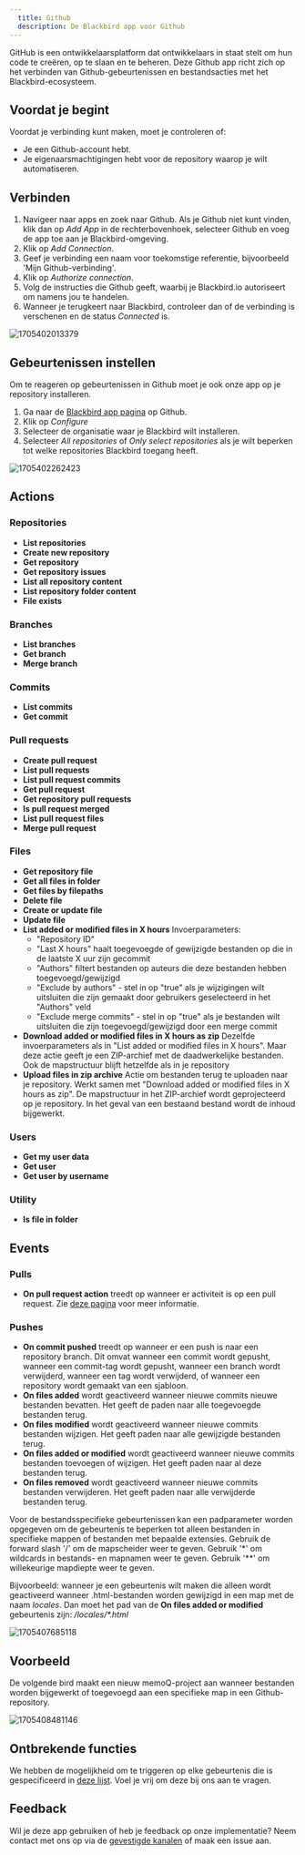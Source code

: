 ```yaml
---
  title: Github
  description: De Blackbird app voor Github
---
```


<LinkCard title="Bekijk op Github" target="_blank" href="https://github.com/bb-io/Github" icon="github" />

GitHub is een ontwikkelaarsplatform dat ontwikkelaars in staat stelt om hun code te creëren, op te slaan en te beheren. Deze Github app richt zich op het verbinden van Github-gebeurtenissen en bestandsacties met het Blackbird-ecosysteem.

## Voordat je begint

Voordat je verbinding kunt maken, moet je controleren of:

- Je een Github-account hebt.
- Je eigenaarsmachtigingen hebt voor de repository waarop je wilt automatiseren.

## Verbinden

1. Navigeer naar apps en zoek naar Github. Als je Github niet kunt vinden, klik dan op _Add App_ in de rechterbovenhoek, selecteer Github en voeg de app toe aan je Blackbird-omgeving.
2. Klik op _Add Connection_.
3. Geef je verbinding een naam voor toekomstige referentie, bijvoorbeeld 'Mijn Github-verbinding'.
4. Klik op _Authorize connection_.
5. Volg de instructies die Github geeft, waarbij je Blackbird.io autoriseert om namens jou te handelen.
6. Wanneer je terugkeert naar Blackbird, controleer dan of de verbinding is verschenen en de status _Connected_ is.

![1705402013379](https://raw.githubusercontent.com/bb-io/Github/main/image/README/1705402013379.png)

## Gebeurtenissen instellen

Om te reageren op gebeurtenissen in Github moet je ook onze app op je repository installeren.

1. Ga naar de [Blackbird app pagina](https://github.com/apps/blackbird-io) op Github.
2. Klik op _Configure_
3. Selecteer de organisatie waar je Blackbird wilt installeren.
4. Selecteer _All repositories_ of _Only select repositories_ als je wilt beperken tot welke repositories Blackbird toegang heeft.

![1705402262423](https://raw.githubusercontent.com/bb-io/Github/main/image/README/1705402262423.png)

## Actions

### Repositories

- **List repositories**
- **Create new repository**
- **Get repository**
- **Get repository issues**
- **List all repository content**
- **List repository folder content**
- **File exists** 

### Branches

- **List branches**
- **Get branch**
- **Merge branch**

### Commits

- **List commits**
- **Get commit**

### Pull requests

- **Create pull request**
- **List pull requests**
- **List pull request commits**
- **Get pull request**
- **Get repository pull requests**
- **Is pull request merged**
- **List pull request files**
- **Merge pull request**

### Files

- **Get repository file**
- **Get all files in folder**
- **Get files by filepaths**
- **Delete file**
- **Create or update file**
- **Update file**
- **List added or modified files in X hours** 
  Invoerparameters:
  - "Repository ID"
  - "Last X hours" haalt toegevoegde of gewijzigde bestanden op die in de laatste X uur zijn gecommit
  - "Authors" filtert bestanden op auteurs die deze bestanden hebben toegevoegd/gewijzigd
  - "Exclude by authors" - stel in op "true" als je wijzigingen wilt uitsluiten die zijn gemaakt door gebruikers geselecteerd in het "Authors" veld
  - "Exclude merge commits" - stel in op "true" als je bestanden wilt uitsluiten die zijn toegevoegd/gewijzigd door een merge commit
- **Download added or modified files in X hours as zip**
  Dezelfde invoerparameters als in "List added or modified files in X hours". Maar deze actie geeft je een ZIP-archief met de daadwerkelijke bestanden. Ook de mapstructuur blijft hetzelfde als in je repository
- **Upload files in zip archive**
  Actie om bestanden terug te uploaden naar je repository. Werkt samen met "Download added or modified files in X hours as zip". De mapstructuur in het ZIP-archief wordt geprojecteerd op je repository. In het geval van een bestaand bestand wordt de inhoud bijgewerkt.
### Users

- **Get my user data**
- **Get user**
- **Get user by username**

### Utility

- **Is file in folder**

## Events

### Pulls

- **On pull request action** treedt op wanneer er activiteit is op een pull request. Zie [deze pagina](https://docs.github.com/en/webhooks/webhook-events-and-payloads#pull_request) voor meer informatie.

### Pushes

- **On commit pushed** treedt op wanneer er een push is naar een repository branch. Dit omvat wanneer een commit wordt gepusht, wanneer een commit-tag wordt gepusht, wanneer een branch wordt verwijderd, wanneer een tag wordt verwijderd, of wanneer een repository wordt gemaakt van een sjabloon.
- **On files added** wordt geactiveerd wanneer nieuwe commits nieuwe bestanden bevatten. Het geeft de paden naar alle toegevoegde bestanden terug.
- **On files modified** wordt geactiveerd wanneer nieuwe commits bestanden wijzigen. Het geeft paden naar alle gewijzigde bestanden terug.
- **On files added or modified** wordt geactiveerd wanneer nieuwe commits bestanden toevoegen of wijzigen. Het geeft paden naar al deze bestanden terug.
- **On files removed** wordt geactiveerd wanneer nieuwe commits bestanden verwijderen. Het geeft paden naar alle verwijderde bestanden terug.

Voor de bestandsspecifieke gebeurtenissen kan een padparameter worden opgegeven om de gebeurtenis te beperken tot alleen bestanden in specifieke mappen of bestanden met bepaalde extensies. Gebruik de forward slash '/' om de mapscheider weer te geven. Gebruik '\*' om wildcards in bestands- en mapnamen weer te geven. Gebruik '\*\*' om willekeurige mapdiepte weer te geven.

Bijvoorbeeld: wanneer je een gebeurtenis wilt maken die alleen wordt geactiveerd wanneer .html-bestanden worden gewijzigd in een map met de naam _locales_. Dan moet het pad van de **On files added or modified** gebeurtenis zijn: _/locales/\*.html_

![1705407685118](https://raw.githubusercontent.com/bb-io/Github/main/image/README/1705407685118.png)

## Voorbeeld

De volgende bird maakt een nieuw memoQ-project aan wanneer bestanden worden bijgewerkt of toegevoegd aan een specifieke map in een Github-repository.

![1705408481146](https://raw.githubusercontent.com/bb-io/Github/main/image/README/1705408481146.png)

## Ontbrekende functies

We hebben de mogelijkheid om te triggeren op elke gebeurtenis die is gespecificeerd in [deze lijst](https://docs.github.com/en/webhooks/webhook-events-and-payloads). Voel je vrij om deze bij ons aan te vragen.

## Feedback

Wil je deze app gebruiken of heb je feedback op onze implementatie? Neem contact met ons op via de [gevestigde kanalen](https://www.blackbird.io/) of maak een issue aan.